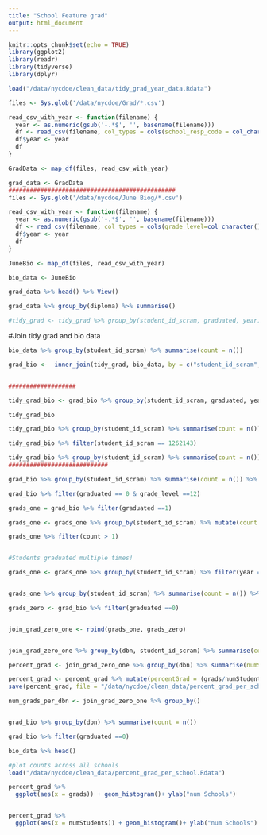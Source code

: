 ```yaml
---
title: "School Feature grad"
output: html_document
---
```


```r
knitr::opts_chunk$set(echo = TRUE)
library(ggplot2)
library(readr)
library(tidyverse)
library(dplyr)

load("/data/nycdoe/clean_data/tidy_grad_year_data.Rdata")

files <- Sys.glob('/data/nycdoe/Grad/*.csv')

read_csv_with_year <- function(filename) {
  year <- as.numeric(gsub('-.*$', '', basename(filename)))
  df <- read_csv(filename, col_types = cols(school_resp_code = col_character()))
  df$year <- year
  df
}

GradData <- map_df(files, read_csv_with_year)

grad_data <- GradData
###############################################
files <- Sys.glob('/data/nycdoe/June Biog/*.csv')

read_csv_with_year <- function(filename) {
  year <- as.numeric(gsub('-.*$', '', basename(filename)))
  df <- read_csv(filename, col_types = cols(grade_level=col_character(), grade_code=col_character(), admit_code=col_character(), adcode=col_character(),fall_days_present = col_character(), spring_days_present = col_character()))
  df$year <- year
  df
}

JuneBio <- map_df(files, read_csv_with_year)

bio_data <- JuneBio
```

```r

grad_data %>% head() %>% View()

grad_data %>% group_by(diploma) %>% summarise()

#tidy_grad <- tidy_grad %>% group_by(student_id_scram, graduated, year) %>% summarise(min(year)) %>% group_by(student_id_scram)


```
#Join tidy grad and bio data
```r

bio_data %>% group_by(student_id_scram) %>% summarise(count = n())

grad_bio <-  inner_join(tidy_grad, bio_data, by = c("student_id_scram", "year"))


###################

tidy_grad_bio <- grad_bio %>% group_by(student_id_scram, graduated, year) %>% summarise(yearGrad = ifelse(graduated == 1, min(year), -1))

tidy_grad_bio

tidy_grad_bio %>% group_by(student_id_scram) %>% summarise(count = n())

tidy_grad_bio %>% filter(student_id_scram == 1262143)

tidy_grad_bio %>% group_by(student_id_scram) %>% summarise(count = n()) %>% group_by(count) %>% summarise(n = n())
############################

grad_bio %>% group_by(student_id_scram) %>% summarise(count = n()) %>% arrange(desc(count))

grad_bio %>% filter(graduated == 0 & grade_level ==12)

grads_one = grad_bio %>% filter(graduated ==1)

grads_one <- grads_one %>% group_by(student_id_scram) %>% mutate(count = n()) #%>% group_by(count) %>% summarise(x = n())

grads_one %>% filter(count > 1)


#Students graduated multiple times!

grads_one <- grads_one %>% group_by(student_id_scram) %>% filter(year == max(year))


grads_one %>% group_by(student_id_scram) %>% summarise(count = n()) %>% group_by(count) %>% summarise(n = n())

grads_zero <- grad_bio %>% filter(graduated ==0)


join_grad_zero_one <- rbind(grads_one, grads_zero)


join_grad_zero_one %>% group_by(dbn, student_id_scram) %>% summarise(count = n()) %>% group_by(count) %>% summarise(x = n())

percent_grad <- join_grad_zero_one %>% group_by(dbn) %>% summarise(numStudents = n_distinct(student_id_scram), grads = sum(graduated))

percent_grad <- percent_grad %>% mutate(percentGrad = (grads/numStudents)*100)
save(percent_grad, file = "/data/nycdoe/clean_data/percent_grad_per_school.Rdata")

num_grads_per_dbn <- join_grad_zero_one %>% group_by()



```

```r

grad_bio %>% group_by(dbn) %>% summarise(count = n())

grad_bio %>% filter(graduated ==0) 
```

```r
bio_data %>% head()

```


```r
#plot counts across all schools
load("/data/nycdoe/clean_data/percent_grad_per_school.Rdata")

percent_grad %>% 
  ggplot(aes(x = grads)) + geom_histogram()+ ylab("num Schools")


percent_grad %>% 
  ggplot(aes(x = numStudents)) + geom_histogram()+ ylab("num Schools")
```


